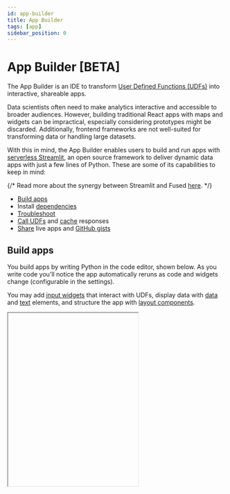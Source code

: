 ```yaml
---
id: app-builder
title: App Builder
tags: [app]
sidebar_position: 0
---
```


# App Builder [BETA]

The App Builder is an IDE to transform [User Defined Functions (UDFs)](/core-concepts/why/) into interactive, shareable apps.

Data scientists often need to make analytics interactive and accessible to broader audiences. However, building traditional React apps with maps and widgets can be impractical, especially considering prototypes might be discarded. Additionally, frontend frameworks are not well-suited for transforming data or handling large datasets.


With this in mind, the App Builder enables users to build and run apps with [serverless Streamlit](https://github.com/whitphx/stlite), an open source framework to deliver dynamic data apps with just a few lines of Python. These are some of its capabilities to keep in mind:

{/* Read more about the synergy between Streamlit and Fused [here](https://blog.fused.io/2021/11/09/streamlit-fused/). */}

- [Build apps](/workbench/app-builder/#build-apps)
- Install [dependencies](/workbench/app-builder/#dependencies)
- [Troubleshoot](/workbench/app-builder/#troubleshoot)
- [Call UDFs](/workbench/app-builder/#call-udfs) and [cache](/workbench/app-builder/#caching) responses
- [Share](/workbench/app-builder/#share) live apps and [GitHub gists](/workbench/app-builder/#github-gists)


<ReactPlayer className="video__player" playing={true} muted={true} controls height="100%" url="https://fused-magic.s3.us-west-2.amazonaws.com/workbench-walkthrough-videos/docs_appbuilderv2.mp4" width="100%" />



## Build apps

You build apps by writing Python in the code editor, shown below. As you write code you'll notice the app automatically reruns as code and widgets change (configurable in the settings).

You may add [input widgets](https://docs.streamlit.io/develop/api-reference/widgets) that interact with UDFs, display data with [data](https://docs.streamlit.io/develop/api-reference/data) and [text](https://docs.streamlit.io/develop/api-reference/text) elements, and structure the app with [layout components](https://docs.streamlit.io/develop/api-reference/layout).


<Iframe
  id="iframe-1"
  code={CODE}
  requirements={[
    "/pyarrow/pyarrow-17.0.0-cp312-cp312-pyodide_2024_0_wasm32.whl",
    "micropip",
    "pyodide-unix-timezones", // needed by pyarrow
    "requests",
    "yarl",
    "pydeck",
  ]}
  height="400px"
/>

\
Try running the code snippets below to acquaint yourself with the App Builder.


```python showLineNumbers
import streamlit as st

st.write("Hello, *Fused!* :rocket:")
```






## Dependencies

Click "Requirements" on the top-right menu of the code editor to set Python packages for the app. Only packages compatible with [Pyodide](https://pyodide.org/en/stable/) are supported. Please get in touch if you need help with a specific package.


You may also choose to install dependencies at runtime to reduce start-up time. Use [micropip](https://pypi.org/project/micropip/) to install packages at runtime. This is also useful when sharing apps from [GitHub Gists](/workbench/app-builder/#github-gists), which cannot specify dependencies ahead of execution.


```python showLineNumbers
import micropip
await micropip.install("pydeck")
import pydeck as pdk
```


## Troubleshoot

Click "Reset app" on the top-right menu of the code editor in case things aren't working as expected.


## Write UDFs

You may define UDFs in the App Builder's code editor and invoke them with [`fused.run`](/workbench/app-builder/#with-fusedrun-beta). This snippet creates a UDF that returns a `DataFrame` with a column of zeros with a length determined by a slider widget.

```python showLineNumbers
import fused
import streamlit as st

count = st.slider("Count", 1, 10, 4)

@fused.udf
def udf(count: int = 1):
    import pandas as pd
    return pd.DataFrame({'values': [0] * count})

df = fused.run(udf, count=count)
st.write(df)
```

You may also run the UDF on a remote worker by setting `engine='realtime'` in the `fused.run` call.

```python showLineNumbers
df = fused.run(udf, count=count, engine='realtime')
```

## Call UDFs

Apps may call UDFs and load their output into memory. This enables them to run resource-intensive operations and use libraries unsupported by Pyodide. These snippets illustrate a few ways to call UDFs.

### With `fused_app.run` (beta)

Call a UDF by its shared token with `fused_app.run` and pass parameters from a [slider](https://docs.streamlit.io/develop/api-reference/widgets/st.slider).

```python showLineNumbers
import fused_app
import streamlit as st

threshold = st.sidebar.slider("Threshold", 0, 1000, 250)
df = fused_app.run('fsh_1uQkWaPFfB2O7Qy1zzOHS9', threshold=threshold)
```



### HTTP endpoints

Call UDF [HTTP endpoints](/core-concepts/run/#http-requests) with the [requests library](https://pypi.org/project/requests/) and pass parameters from a [dropdown selectbox](https://docs.streamlit.io/develop/api-reference/widgets/st.selectbox).

```python showLineNumbers
import streamlit as st
import requests

city = st.selectbox("Select city", ("Boston", "Paris", "New York"))
url = f"https://www.fused.io/server/v1/realtime-shared/fsh_2wEv0k8Xu2grl4vTVRlGVk/run/file?dtype_out_vector=geojson&city={city}"
response = requests.get(url)
st.json(response.json())
```

Render the raster response of UDFs as images.

```python showLineNumbers
import streamlit as st

st.image('https://www.fused.io/server/v1/realtime-shared/fsh_7Yuq2R1Ru1x5hgEEfNDF5t/run/tiles/11/583/787?dtype_out_raster=png')
```

### Pydeck

Create a [pydeck](https://deckgl.readthedocs.io/en/latest/layer.html) `TileLayer` that calls a UDF HTTP endpoint.

```python showLineNumbers
import pydeck as pdk
import streamlit as st

url_overture = "https://www.fused.io/server/v1/realtime-shared/c8679490a7c130178e2781a45f4090208c9bcd8d8d7572532c4c39c4d0914467/run/tiles/{z}/{x}/{y}?dtype_out_vector=geojson&return_object=gdf_overture"
st.pydeck_chart(
    pdk.Deck(
        map_style="mapbox://styles/mapbox/dark-v9",
        initial_view_state=pdk.ViewState(latitude=40.7431, longitude=-73.9874, zoom=14, pitch=25),
        layers=[
            pdk.Layer(
                "TileLayer",
                data=url_overture,
                get_line_color=[255, 25, 2, 100],
                stroked=True,
                get_line_width=2,
                pickable=True,
                filled=False,
            )
        ],
    )
)
```

### Folium

Create a [streamlit-folium](https://folium.streamlit.app/) `TileLayer` that calls a UDF HTTP endpoint.

```python showLineNumbers
import folium
from streamlit_folium import st_folium

m = folium.Map(location=[22.5, -115], zoom_start=4)
url_raster = 'https://www.fused.io/server/v1/realtime-shared/fsh_3QYQiMYzgyV18rUBdrOEpO/run/tiles/{z}/{x}/{y}?dtype_out_raster=png'
folium.raster_layers.TileLayer(tiles=url_raster, attr='fu', interactive=True,).add_to(m)
st_folium(m)
```

## Caching

It can be helpful to cache the response of UDF calls. To cache a function in Streamlit, decorate it with [`@st.cache_data`](https://docs.streamlit.io/develop/concepts/architecture/caching).

```python showLineNumbers
import fused
import streamlit as st

@st.cache_data
def cached_output():
    return fused.run('fsh_1uQkWaPFfB2O7Qy1zzOHS9')

df = cached_output()
```


## Share

The App Builder menu includes options to generate a URL to share the app or or embed it with an `<iframe>`.


<div style={{textAlign: 'center'}}>
<img src={ImgShare} alt="File" style={{}} />
</div>

- **Shareable links** can run without authentication and include a token, such as `https://www.fused.io/workbench#app/s/i/fa_45G5QVNVUPJPo4jr6k4mtY`.
- **Private links** serialize the app's code within the URL string and don't get saved to the database, such as `https://www.fused.io/workbench#app/s/aH4sIAAAAAAAAA...`.

## GitHub gists



Apps can be saved as GitHub Gists. They can be loaded from a Gist through the UI or by appending the Gist ID to the following URL.

```
https://www.fused.io/workbench#app/s/u/https://gist.github.com/pgzmnk/43045302f3b668ab5482d8a23f6f4de5
```


{/* ## App gallery */}

